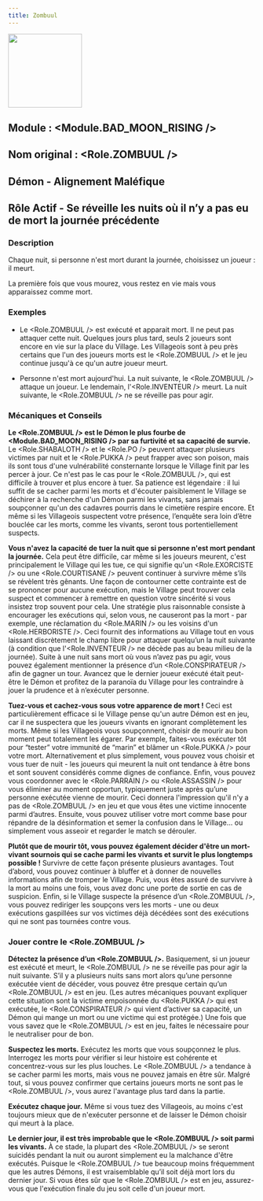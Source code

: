 ```yaml
---
title: Zombuul
---
```



<img src='/img/blood-on-the-clocktower/roles/zombuul.png' height='150' />


## Module : <Module.BAD_MOON_RISING />

## Nom original : <Role.ZOMBUUL />

## Démon - Alignement Maléfique

## Rôle Actif - Se réveille les nuits où il n’y a pas eu de mort la journée précédente

### Description

Chaque nuit, si personne n'est mort durant la journée, choisissez un joueur : il meurt.

La première fois que vous mourez, vous restez en vie mais vous apparaissez comme mort.

### Exemples

- Le <Role.ZOMBUUL /> est exécuté et apparait mort. Il ne peut pas attaquer cette nuit. Quelques jours plus tard, seuls 2 joueurs sont encore en vie sur la place du Village. Les Villageois sont à peu près certains que l'un des joueurs morts est le <Role.ZOMBUUL /> et le jeu continue jusqu'à ce qu'un autre joueur meurt.

- Personne n'est mort aujourd'hui. La nuit suivante, le <Role.ZOMBUUL /> attaque un joueur. Le lendemain, l'<Role.INVENTEUR /> meurt. La nuit suivante, le <Role.ZOMBUUL /> ne se réveille pas pour agir.

### Mécaniques et Conseils

**Le <Role.ZOMBUUL /> est le Démon le plus fourbe de <Module.BAD_MOON_RISING /> par sa furtivité et sa capacité de survie.** Le <Role.SHABALOTH /> et le <Role.PO /> peuvent attaquer plusieurs victimes par nuit et le <Role.PUKKA /> peut frapper avec son poison, mais ils sont tous d'une vulnérabilité consternante lorsque le Village finit par les percer à jour. Ce n'est pas le cas pour le <Role.ZOMBUUL />, qui est difficile à trouver et plus encore à tuer. Sa patience est légendaire : il lui suffit de se cacher parmi les morts et d'écouter paisiblement le Village se déchirer à la recherche d'un Démon parmi les vivants, sans jamais soupçonner qu'un des cadavres pourris dans le cimetière respire encore. Et même si les Villageois suspectent votre présence, l’enquête sera loin d’être bouclée car les morts, comme les vivants, seront tous portentiellement suspects.

**Vous n'avez la capacité de tuer la nuit que si personne n'est mort pendant la journée.** Cela peut être difficile, car même si les joueurs meurent, c'est principalement le Village qui les tue, ce qui signifie qu'un <Role.EXORCISTE /> ou une <Role.COURTISANE /> peuvent continuer à survivre même s’ils se révèlent très gênants. Une façon de contourner cette contrainte est de se prononcer pour aucune exécution, mais le Village peut trouver cela suspect et commencer à remettre en question votre sincérité si vous insistez trop souvent pour cela. Une stratégie plus raisonnable consiste à encourager les exécutions qui, selon vous, ne causeront pas la mort - par exemple, une réclamation du <Role.MARIN /> ou les voisins d'un <Role.HERBORISTE />. Ceci fournit des informations au Village tout en vous laissant discrètement le champ libre pour attaquer quelqu’un la nuit suivante (à condition que l'<Role.INVENTEUR /> ne décède pas au beau milieu de la journée). Suite à une nuit sans mort où vous n’avez pas pu agir, vous pouvez également mentionner la présence d’un <Role.CONSPIRATEUR /> afin de gagner un tour. Avancez que le dernier joueur exécuté était peut-être le Démon et profitez de la paranoïa du Village pour les contraindre à jouer la prudence et à n’exécuter personne.

**Tuez-vous et cachez-vous sous votre apparence de mort !** Ceci est particulièrement efficace si le Village pense qu'un autre Démon est en jeu, car il ne suspectera que les joueurs vivants en ignorant complètement les morts. Même si les Villageois vous soupçonnent, choisir de mourir au bon moment peut totalement les égarer. Par exemple, faites-vous exécuter tôt pour “tester” votre immunité de “marin” et blâmer un <Role.PUKKA /> pour votre mort. Alternativement et plus simplement, vous pouvez vous choisir et vous tuer de nuit - les joueurs qui meurent la nuit ont tendance à être bons et sont souvent considérés comme dignes de confiance. Enfin, vous pouvez vous coordonner avec le <Role.PARRAIN /> ou <Role.ASSASSIN /> pour vous éliminer au moment opportun, typiquement juste après qu’une personne exécutée vienne de mourir. Ceci donnera l'impression qu'il n'y a pas de <Role.ZOMBUUL /> en jeu et que vous êtes une victime innocente parmi d’autres. Ensuite, vous pouvez utiliser votre mort comme base pour répandre de la désinformation et semer la confusion dans le Village... ou simplement vous asseoir et regarder le match se dérouler.

**Plutôt que de mourir tôt, vous pouvez également décider d'être un mort-vivant sournois qui se cache parmi les vivants et survit le plus longtemps possible !** Survivre de cette façon présente plusieurs avantages. Tout d’abord, vous pouvez continuer à bluffer et à donner de nouvelles informations afin de tromper le Village. Puis, vous êtes assuré de survivre à la mort au moins une fois, vous avez donc une porte de sortie en cas de suspicion. Enfin, si le Village suspecte la présence d’un <Role.ZOMBUUL />, vous pouvez rediriger les soupçons vers les morts - une ou deux exécutions gaspillées sur vos victimes déjà décédées sont des exécutions qui ne sont pas tournées contre vous.

### Jouer contre le <Role.ZOMBUUL />

**Détectez la présence d’un <Role.ZOMBUUL />.** Basiquement, si un joueur est exécuté et meurt, le <Role.ZOMBUUL /> ne se réveille pas pour agir la nuit suivante. S’il y a plusieurs nuits sans mort alors qu’une personne exécutée vient de décéder, vous pouvez être presque certain qu’un <Role.ZOMBUUL /> est en jeu. (Les autres mécaniques pouvant expliquer cette situation sont la victime empoisonnée du <Role.PUKKA /> qui est exécutée, le <Role.CONSPIRATEUR /> qui vient d’activer sa capacité, un Démon qui mange un mort ou une victime qui est protégée.) Une fois que vous savez que le <Role.ZOMBUUL /> est en jeu, faites le nécessaire pour le neutraliser pour de bon.

**Suspectez les morts.** Exécutez les morts que vous soupçonnez le plus. Interrogez les morts pour vérifier si leur histoire est cohérente et concentrez-vous sur les plus louches. Le <Role.ZOMBUUL /> a tendance à se cacher parmi les morts, mais vous ne pouvez jamais en être sûr. Malgré tout, si vous pouvez confirmer que certains joueurs morts ne sont pas le <Role.ZOMBUUL />, vous aurez l'avantage plus tard dans la partie.

**Exécutez chaque jour.** Même si vous tuez des Villageois, au moins c'est toujours mieux que de n'exécuter personne et de laisser le Démon choisir qui meurt à la place.

**Le dernier jour, il est très improbable que le <Role.ZOMBUUL /> soit parmi les vivants.** À ce stade, la plupart des <Role.ZOMBUUL /> se seront suicidés pendant la nuit ou auront simplement eu la malchance d'être exécutés. Puisque le <Role.ZOMBUUL /> tue beaucoup moins fréquemment que les autres Démons, il est vraisemblable qu’il soit déjà mort lors du dernier jour. Si vous êtes sûr que le <Role.ZOMBUUL /> est en jeu, assurez-vous que l'exécution finale du jeu soit celle d'un joueur mort.

